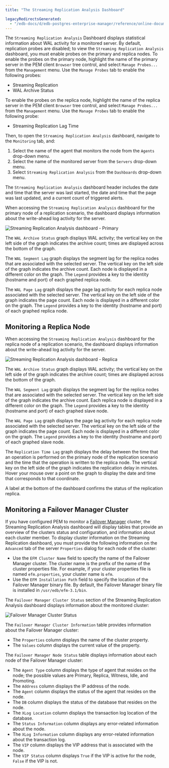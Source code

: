 ```yaml
---
title: "The Streaming Replication Analysis Dashboard"

legacyRedirectsGenerated:
  - "/edb-docs/d/edb-postgres-enterprise-manager/reference/online-documentation/8.0/str_replication_dashboard.html"
---
```


<div id="str_replication_dashboard" class="registered_link"></div>

The `Streaming Replication Analysis` Dashboard displays statistical information about WAL activity for a monitored server. By default, replication probes are disabled; to view the `Streaming Replication Analysis` dashboard, you must enable probes on the primary and replica nodes. To enable the probes on the primary node, highlight the name of the primary server in the PEM client `Browser` tree control, and select `Manage Probes...` from the `Management` menu. Use the `Manage Probes` tab to enable the following probes:

-   Streaming Replication
-   WAL Archive Status

To enable the probes on the replica node, highlight the name of the replica server in the PEM client `Browser` tree control, and select `Manage Probes...` from the `Management` menu. Use the `Manage Probes` tab to enable the following probe:

-   Streaming Replication Lag Time

Then, to open the `Streaming Replication Analysis` dashboard, navigate to the `Monitoring` tab, and:

1.  Select the name of the agent that monitors the node from the `Agents` drop-down menu.
2.  Select the name of the monitored server from the `Servers` drop-down menu.
3.  Select `Streaming Replication Analysis` from the `Dashboards` drop-down menu.

The `Streaming Replication Analysis` dashboard header includes the date and time that the server was last started, the date and time that the page was last updated, and a current count of triggered alerts.

When accessing the `Streaming Replication Analysis` dashboard for the primary node of a replication scenario, the dashboard displays information about the write-ahead log activity for the server.

![Streaming Replication Analysis dashboard - Primary](../../images/str_replication_dashboard_primary.png)

The `WAL Archive Status` graph displays WAL activity; the vertical key on the left side of the graph indicates the archive count; times are displayed across the bottom of the graph.

The `WAL Segment Lag` graph displays the segment lag for the replica nodes that are associated with the selected server. The vertical key on the left side of the graph indicates the archive count. Each node is displayed in a different color on the graph. The `Legend` provides a key to the identity (hostname and port) of each graphed replica node.

The `WAL Page Lag` graph displays the page lag activity for each replica node associated with the selected server. The vertical key on the left side of the graph indicates the page count. Each node is displayed in a different color on the graph. The `Legend` provides a key to the identity (hostname and port) of each graphed replica node.

## Monitoring a Replica Node

When accessing the `Streaming Replication Analysis` dashboard for the replica node of a replication scenario, the dashboard displays information about the write-ahead log activity for the server.

![Streaming Replication Analysis dashboard - Replica](../../images/str_replication_dashboard_replica.png)

The `WAL Archive Status` graph displays WAL activity; the vertical key on the left side of the graph indicates the archive count; times are displayed across the bottom of the graph.

The `WAL Segment Lag` graph displays the segment lag for the replica nodes that are associated with the selected server. The vertical key on the left side of the graph indicates the archive count. Each replica node is displayed in a different color on the graph. The `Legend` provides a key to the identity (hostname and port) of each graphed slave node.

The `WAL Page Lag` graph displays the page lag activity for each replica node associated with the selected server. The vertical key on the left side of the graph indicates the page count. Each node is displayed in a different color on the graph. The `Legend` provides a key to the identity (hostname and port) of each graphed slave node.

The `Replication Time Lag` graph displays the delay between the time that an operation is performed on the primary node of the replication scenario and the time that the operation is written to the replica node. The vertical key on the left side of the graph indicates the replication delay in minutes. Hover your mouse over a point on the graph to display the date and time that corresponds to that coordinate.

A label at the bottom of the dashboard confirms the status of the replication replica.

## Monitoring a Failover Manager Cluster

If you have configured PEM to monitor a [Failover Manager](#monitoring-a-failover-manager-cluster) cluster, the Streaming Replication Analysis dashboard will display tables that provide an overview of the clusters status and configuration, and information about each cluster member. To display cluster information on the Streaming Replication dashboard, you must provide the following information on the `Advanced` tab of the server `Properties` dialog for each node of the cluster:

-   Use the `EFM Cluster Name` field to specify the name of the Failover Manager cluster. The cluster name is the prefix of the name of the cluster properties file. For example, if your cluster properties file is named `efm.properties`, your cluster name is `efm`.
-   Use the `EFM Installation Path` field to specify the location of the Failover Manager binary file. By default, the Failover Manager binary file is installed in `/usr/edb/efm-3.1/bin`.

The `Failover Manager Cluster Status` section of the Streaming Replication Analysis dashboard displays information about the monitored cluster:

![Failover Manager Cluster Status](../../images/fm_cluster_status.png)

The `Failover Manager Cluster Information` table provides information about the Failover Manager cluster:

-   The `Properties` column displays the name of the cluster property.
-   The `Values` column displays the current value of the property.

The `Failover Manager Node Status` table displays information about each node of the Failover Manager cluster:

-   The `Agent Type` column displays the type of agent that resides on the node; the possible values are Primary, Replica, Witness, Idle, and Promoting.
-   The `Address` column displays the IP address of the node.
-   The `Agent` column displays the status of the agent that resides on the node.
-   The `DB` column displays the status of the database that resides on the node.
-   The `XLog Location` column displays the transaction log location of the database.
-   The `Status Information` column displays any error-related information about the node.
-   The `XLog Information` column displays any error-related information about the transaction log.
-   The `VIP` column displays the VIP address that is associated with the node.
-   The `VIP Status` column displays `True` if the VIP is active for the node, `False` if the VIP is not.
